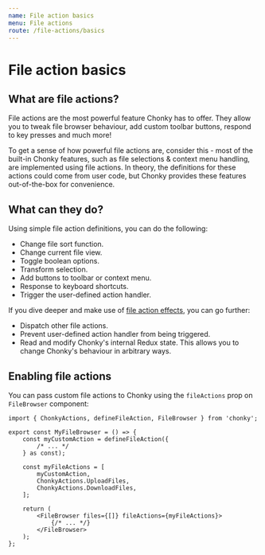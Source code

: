 ```yaml
---
name: File action basics
menu: File actions
route: /file-actions/basics
---
```


# File action basics

## What are file actions?

File actions are the most powerful feature Chonky has to offer. They allow you to tweak
file browser behaviour, add custom toolbar buttons, respond to key presses and much
more!

To get a sense of how powerful file actions are, consider this - most of the built-in
Chonky features, such as file selections & context menu handling, are implemented using
file actions. In theory, the definitions for these actions could come from user code,
but Chonky provides these features out-of-the-box for convenience.

## What can they do?

Using simple file action definitions, you can do the following:

-   Change file sort function.
-   Change current file view.
-   Toggle boolean options.
-   Transform selection.
-   Add buttons to toolbar or context menu.
-   Response to keyboard shortcuts.
-   Trigger the user-defined action handler.

If you dive deeper and make use of [file action effects](/file-actions/effects), you can
go further:

-   Dispatch other file actions.
-   Prevent user-defined action handler from being triggered.
-   Read and modify Chonky's internal Redux state. This allows you to change Chonky's
    behaviour in arbitrary ways.

## Enabling file actions

You can pass custom file actions to Chonky using the `fileActions` prop on `FileBrowser`
component:

```tsx
import { ChonkyActions, defineFileAction, FileBrowser } from 'chonky';

export const MyFileBrowser = () => {
    const myCustomAction = defineFileAction({
        /* ... */
    } as const);

    const myFileActions = [
        myCustomAction,
        ChonkyActions.UploadFiles,
        ChonkyActions.DownloadFiles,
    ];

    return (
        <FileBrowser files={[]} fileActions={myFileActions}>
            {/* ... */}
        </FileBrowser>
    );
};
```
